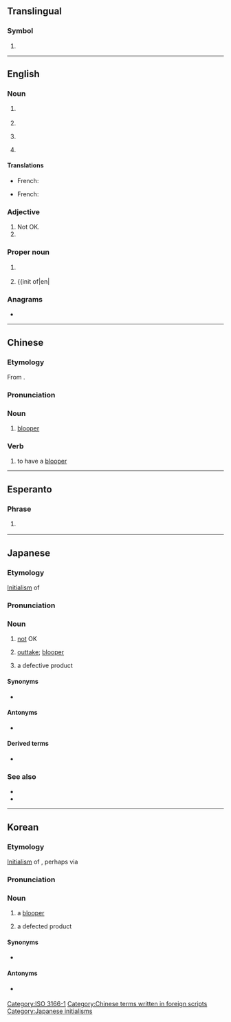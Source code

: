 {{also|-ng|-ոց|.ng|ng|nG|Ng|ng̃|Ng̃|n͠g}}
{{character info|🆖}}
==Translingual==
{{emojibox|🆖}}

===Symbol===
{{head|mul|symbol}}

# {{n-g|The [[ISO]] 3166-1 two-letter (alpha-2) code for [[Nigeria]].}}

[[Category:ISO 3166-1]]

----

==English==

===Noun===
{{en-noun|~}}

# {{lb|en|petrochemistry}} {{initialism of|en|natural gas}}
# {{initialism of|en|nitroglycerin}}
# {{lb|en|Internet}} {{initialism of|en|newsgroup}}
# {{lb|en|rail transport}} {{initialism of|en|narrow gauge}}

====Translations====
{{trans-top|(petrochemistry) natural gas}}
* French: {{t+|fr|GN|m}} {{qualifier|gaz naturel}}
{{trans-mid}}
{{trans-bottom}}

{{trans-top|(Internet) newsgroup}}
* French: {{t+|fr|NG|m}}
{{trans-mid}}
{{trans-bottom}}

===Adjective===
{{en-adj|-}}

# Not OK. {{initialism of|en|no good}}
# {{initialism of|en|nasogastric}}

===Proper noun===
{{en-proper noun}}

# {{lb|en|Internet}} {{initialism of|en|{{w|Newgrounds}}}}
# {{init of|en|{{w|National Geographic}}

===Anagrams===
* {{anagrams|en|a=gn|GN|gn.}}

----

==Chinese==

===Etymology===
From {{bor|zh|ja|NG}}.

===Pronunciation===
{{zh-pron
|m=ēnjī
|cat=n,v
}}

===Noun===
{{zh-noun}}

# {{lb|zh|film|television}} [[blooper]]

===Verb===
{{zh-verb}}

# {{lb|zh|film|television}} to have a [[blooper]]

[[Category:Chinese terms written in foreign scripts]]

----

==Esperanto==

===Phrase===
{{head|eo|phrase}}

# {{lb|eo|Internet slang|texting}} {{initialism of|eo|ne gravas||[[it doesn't matter]], it's not important}}

----

==Japanese==

===Etymology===
[[initialism|Initialism]] of {{der|ja|en|no good}}

===Pronunciation===
{{ja-pron|acc=3|エヌジー}}

===Noun===
{{ja-noun|エヌ%ジー}}

# [[not]] OK
# {{lb|ja|film|television}} [[outtake]]; [[blooper]]
# {{lb|ja|manufacturing}} a defective product

====Synonyms====
* {{q|industry}} {{ja-r|不%良%品|ふ%りょう%ひん}}

====Antonyms====
* {{ja-l|OK}}

====Derived terms====
* {{ja-r|N%Gワード|エヌ%ジー ワード}}

===See also===
* {{ja-r|エヌ}}
* {{ja-r|ジー}}

[[Category:Japanese initialisms]]

----

==Korean==

===Etymology===
[[initialism|Initialism]] of {{der|ko|en|no good}}, perhaps via {{etyl|ja|ko}}

===Pronunciation===
{{ko-ipa|엔지}}

===Noun===
{{ko-noun|hangeul=엔지}}

# {{lb|ko|film|television}} a [[blooper]]
# {{lb|ko|manufacturing}} a defected product

====Synonyms====
* {{q|manufacturing}} {{ko-l|불량품|不良品}}

====Antonyms====
* {{q|manufacturing}} {{l|ko|OK|tr=okei}}